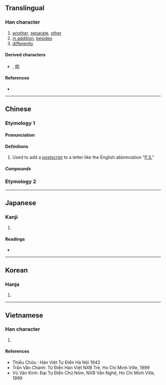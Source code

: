 {{also|叧|加|叻}}
{{character info/new}}
==Translingual==

===Han character===
{{Han char|rn=30|rad=口|as=02|sn=5|four=60427|canj=RKS|ids=⿱口力}}

# [[another]], [[separate]], [[other]]
# [[in addition]], [[besides]]
# [[differently]]

====Derived characters====
* {{lang|und|sc=Hani|[[拐]]}},<!-- Japanese form slightly simplified --> [[柺]]

====References====
* {{Han ref|kx=0172.010|dkj=03235|dj=0382.030|hdz=10574.050|uh=53E6|ud=21478|bh=A574|bd=42356}}

----

==Chinese==
{{zh-forms}}

===Etymology 1===

====Pronunciation====
{{zh-pron
|m=lìng
|c=ling6
|h=pfs=nang
|mn=lēng
|mc=
|oc=y
|ma=y
|cat=a,adv
}}

====Definitions====
{{zh-hanzi}}

# Used to add a [[postscript]] to a letter like the English abbreviation "[[P.S.]]" {{attention|zh|needs check}}

=====Compounds=====
{{zh-der|孤另|另當別論|另眼相待|另起煙爨|另碼事|另結新歡|另眼相看|另闢蹊徑|另有|另起爐灶|另請高明|另一半|各門另戶|另立門戶|另眼看待|另具匠心|分另|另闢新徑|孤另另|另日|另巍巍|另謀發展|另外|另式|另搭架子|各衣另飯|另開生面|另行|另般|另眼|另有下文|另娶|另類|替另}}

{{zh-cat|Elementary}}

===Etymology 2===
{{zh-see|剮|v}}

----

==Japanese==

===Kanji===
{{ja-kanji|grade=|rs=口02}}

# {{defn|lang=ja|sort=口02}}

====Readings====
* {{ja-readings|on=[[れい]] (rei), [[りゃう]] (ryau)|kun=[[わかれる]] (wakareru), [[さく]] (saku), [[べつの]] (betsuno), [[べつに]] (betsuni)}}

----

==Korean==

===Hanja===
{{ko-hanja|hangeul=령|rv=ryeong|mr=ryŏng}}

# {{defn|lang=ko|sort=口02}}

----

==Vietnamese==

===Han character===
{{vi-hantu|[[lánh]], [[lính]], [[liếng]], [[tránh]]|rs=口02}}

# {{defn|lang=vi|sort=口02}}

====References====
* Thiều Chửu : Hán Việt Tự Điển Hà Nội 1942
* Trần Văn Chánh: Từ Điển Hán Việt NXB Trẻ, Ho Chi Minh Ville, 1999
* Vũ Văn Kính: Đại Tự Điển Chữ Nôm, NXB Văn Nghệ, Ho Chi Minh Ville, 1999
